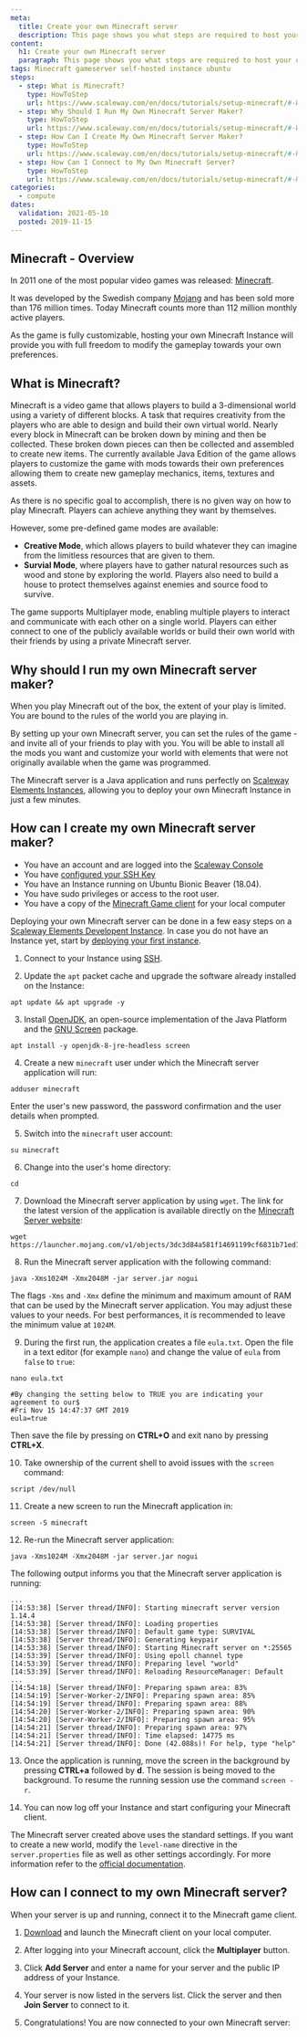 ```yaml
---
meta:
  title: Create your own Minecraft server
  description: This page shows you what steps are required to host your own Minecraft server on a Scaleway Elements Instance.
content:
  h1: Create your own Minecraft server
  paragraph: This page shows you what steps are required to host your own Minecraft server on a Scaleway Elements Instance.
tags: Minecraft gameserver self-hosted instance ubuntu
steps:
  - step: What is Minecraft?
    type: HowToStep
    url: https://www.scaleway.com/en/docs/tutorials/setup-minecraft/#-What-is-Minecraft
  - step: Why Should I Run My Own Minecraft Server Maker?
    type: HowToStep
    url: https://www.scaleway.com/en/docs/tutorials/setup-minecraft/#-Why-Should-I-Run-My-Own-Minecraft-Server-Maker
  - step: How Can I Create My Own Minecraft Server Maker?
    type: HowToStep
    url: https://www.scaleway.com/en/docs/tutorials/setup-minecraft/#-How-Can-I-Create-My-Own-Minecraft-Server-Maker
  - step: How Can I Connect to My Own Minecraft Server?
    type: HowToStep
    url: https://www.scaleway.com/en/docs/tutorials/setup-minecraft/#-How-Can-I-Connect-to-My-Own-Minecraft-Server
categories:
  - compute
dates:
  validation: 2021-05-10
  posted: 2019-11-15
---
```


## Minecraft - Overview

In 2011 one of the most popular video games was released: [Minecraft](https://www.minecraft.net/en-us/).

It was developed by the Swedish company [Mojang](https://www.mojang.com/) and has been sold more than 176 million times. Today Minecraft counts more than 112 million monthly active players.

As the game is fully customizable, hosting your own Minecraft Instance will provide you with full freedom to modify the gameplay towards your own preferences.

## What is Minecraft?

Minecraft is a video game that allows players to build a 3-dimensional world using a variety of different blocks. A task that requires creativity from the players who are able to design and build their own virtual world. Nearly every block in Minecraft can be broken down by mining and then be collected. These broken down pieces can then be collected and assembled to create new items.
The currently available Java Edition of the game allows players to customize the game with mods towards their own preferences allowing them to create new gameplay mechanics, items, textures and assets.

As there is no specific goal to accomplish, there is no given way on how to play Minecraft. Players can achieve anything they want by themselves.

However, some pre-defined game modes are available:

- **Creative Mode**, which allows players to build whatever they can imagine from the limitless resources that are given to them.
- **Survial Mode**, where players have to gather natural resources such as wood and stone by exploring the world. Players also need to build a house to protect themselves against enemies and source food to survive.

The game supports Multiplayer mode, enabling multiple players to interact and communicate with each other on a single world. Players can either connect to one of the publicly available worlds or build their own world with their friends by using a private Minecraft server.

## Why should I run my own Minecraft server maker?

When you play Minecraft out of the box, the extent of your play is limited.
You are bound to the rules of the world you are playing in.

By setting up your own Minecraft server, you can set the rules of the game - and invite all of your friends to play with you.
You will be able to install all the mods you want and customize your world with elements that were not originally available when the game was programmed.

The Minecraft server is a Java application and runs perfectly on [Scaleway Elements Instances](https://www.scaleway.com/en/virtual-instances/), allowing you to deploy your own Minecraft Instance in just a few minutes.

## How can I create my own Minecraft server maker?

<Message type="requirement">

- You have an account and are logged into the [Scaleway Console](https://console.scaleway.com)
- You have [configured your SSH Key](/console/my-project/how-to/create-ssh-key/)
- You have an Instance running on Ubuntu Bionic Beaver (18.04).
- You have sudo privileges or access to the root user.
- You have a copy of the [Minecraft Game client](https://www.minecraft.net/en-us/) for your local computer

</Message>

Deploying your own Minecraft server can be done in a few easy steps on a [Scaleway Elements Developent Instance](https://www.scaleway.com/en/virtual-instances/development/). In case you do not have an Instance yet, start by [deploying your first instance](/compute/instances/how-to/create-an-instance/).

1. Connect to your Instance using [SSH](/compute/instances/how-to/connect-to-instance/).

2. Update the `apt` packet cache and upgrade the software already installed on the Instance:

  ```
  apt update && apt upgrade -y
  ```

3. Install [OpenJDK](https://openjdk.java.net/), an open-source implementation of the Java Platform and the [GNU Screen](https://www.gnu.org/software/screen/) package.

  ```
  apt install -y openjdk-8-jre-headless screen
  ```

4. Create a new `minecraft` user under which the Minecraft server application will run:

  ```
  adduser minecraft
  ```

  Enter the user's new password, the password confirmation and the user details when prompted.

5. Switch into the `minecraft` user account:

  ```
  su minecraft
  ```

6. Change into the user's home directory:

  ```
  cd
  ```

7. Download the Minecraft server application by using `wget`. The link for the latest version of the application is available directly on the [Minecraft Server website](https://www.minecraft.net/en-us/download/server):

  ```
  wget https://launcher.mojang.com/v1/objects/3dc3d84a581f14691199cf6831b71ed1296a9fdf/server.jar
  ```

8. Run the Minecraft server application with the following command:

  ```
  java -Xms1024M -Xmx2048M -jar server.jar nogui
  ```

  <Message type="important">

  The flags `-Xms` and `-Xmx` define the minimum and maximum amount of RAM that can be used by the Minecraft server application. You may adjust these values to your needs. For best performances, it is recommended to leave the minimum value at `1024M`.

  </Message> 

9. During the first run, the application creates a file `eula.txt`. Open the file in a text editor (for example `nano`) and change the value of `eula` from `false` to `true`:

  ```
  nano eula.txt
  ```

  ```
  #By changing the setting below to TRUE you are indicating your agreement to our$
  #Fri Nov 15 14:47:37 GMT 2019
  eula=true
  ```

  Then save the file by pressing on **CTRL+O** and exit nano by pressing **CTRL+X**.

10. Take ownership of the current shell to avoid issues with the `screen` command:

  ```
  script /dev/null
  ```

11. Create a new screen to run the Minecraft application in:

  ```
  screen -S minecraft
  ```

12. Re-run the Minecraft server application:

  ```
  java -Xms1024M -Xmx2048M -jar server.jar nogui
  ```

  The following output informs you that the Minecraft server application is running:

  ```
  ...
  [14:53:38] [Server thread/INFO]: Starting minecraft server version 1.14.4
  [14:53:38] [Server thread/INFO]: Loading properties
  [14:53:38] [Server thread/INFO]: Default game type: SURVIVAL
  [14:53:38] [Server thread/INFO]: Generating keypair
  [14:53:38] [Server thread/INFO]: Starting Minecraft server on *:25565
  [14:53:39] [Server thread/INFO]: Using epoll channel type
  [14:53:39] [Server thread/INFO]: Preparing level "world"
  [14:53:39] [Server thread/INFO]: Reloading ResourceManager: Default
  ...
  [14:54:18] [Server thread/INFO]: Preparing spawn area: 83%
  [14:54:19] [Server-Worker-2/INFO]: Preparing spawn area: 85%
  [14:54:19] [Server thread/INFO]: Preparing spawn area: 88%
  [14:54:20] [Server-Worker-2/INFO]: Preparing spawn area: 90%
  [14:54:20] [Server-Worker-2/INFO]: Preparing spawn area: 95%
  [14:54:21] [Server thread/INFO]: Preparing spawn area: 97%
  [14:54:21] [Server thread/INFO]: Time elapsed: 14775 ms
  [14:54:21] [Server thread/INFO]: Done (42.088s)! For help, type "help"
  ```

13. Once the application is running, move the screen in the background by pressing **CTRL+a** followed by **d**. The session is being moved to the background. To resume the running session use the command `screen -r`.

14. You can now log off your Instance and start configuring your Minecraft client.

  <Message type="note">

  The Minecraft server created above uses the standard settings. If you want to create a new world, modify the `level-name` directive in the `server.properties` file as well as other settings accordingly. For more information refer to the [official documentation](https://minecraft.gamepedia.com/Server.properties).

  </Message>

## How can I connect to my own Minecraft server?

When your server is up and running, connect it to the Minecraft game client.

1. [Download](https://www.minecraft.net/en-us/download/) and launch the Minecraft client on your local computer.

2. After logging into your Minecraft account, click the **Multiplayer** button.

3. Click **Add Server** and enter a name for your server and the public IP address of your Instance.

4. Your server is now listed in the servers list. Click the server and then **Join Server** to connect to it.

5. Congratulations! You are now connected to your own Minecraft server:

  <Lightbox src="scaleway-minecraft_game.png" alt="" />
